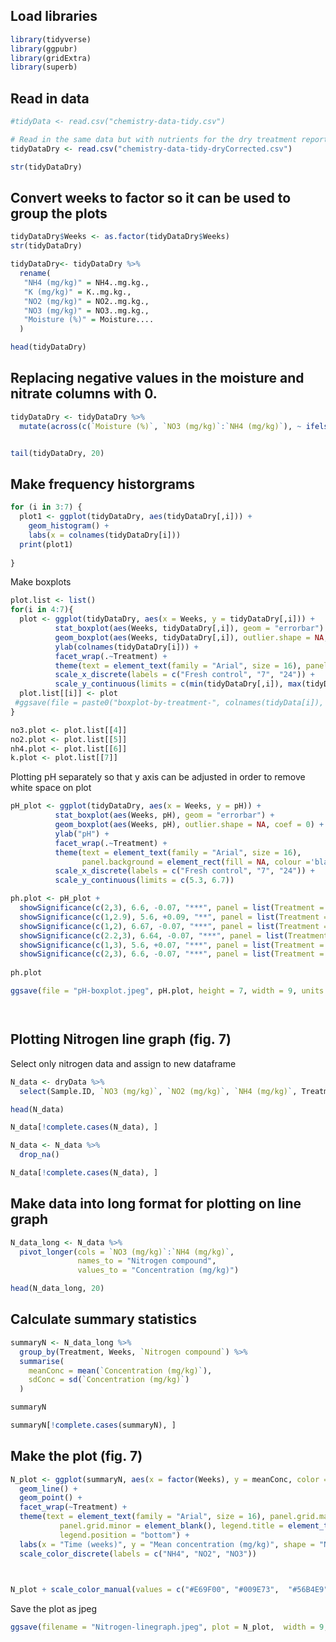 
## Load libraries
```r
library(tidyverse)
library(ggpubr)
library(gridExtra)
library(superb)

```

## Read in data
```r

#tidyData <- read.csv("chemistry-data-tidy.csv")

# Read in the same data but with nutrients for the dry treatment reported as mg/kg wet weight
tidyDataDry <- read.csv("chemistry-data-tidy-dryCorrected.csv")

```

```r
str(tidyDataDry)

```


## Convert weeks to factor so it can be used to group the plots
```r
tidyDataDry$Weeks <- as.factor(tidyDataDry$Weeks)
str(tidyDataDry)
```

```r

tidyDataDry<- tidyDataDry %>% 
  rename(
   "NH4 (mg/kg)" = NH4..mg.kg.,
   "K (mg/kg)" = K..mg.kg.,
   "NO2 (mg/kg)" = NO2..mg.kg.,
   "NO3 (mg/kg)" = NO3..mg.kg.,
   "Moisture (%)" = Moisture....
  )

head(tidyDataDry)

```
## Replacing negative values in the moisture and nitrate columns with 0. 
```r

tidyDataDry <- tidyDataDry %>% 
  mutate(across(c(`Moisture (%)`, `NO3 (mg/kg)`:`NH4 (mg/kg)`), ~ ifelse(.x<0, 0, .x)))


tail(tidyDataDry, 20)
```


## Make frequency historgrams
```r

for (i in 3:7) {
  plot1 <- ggplot(tidyDataDry, aes(tidyDataDry[,i])) +
    geom_histogram() +
    labs(x = colnames(tidyDataDry[i]))
  print(plot1)
  
}
```

Make boxplots
```r
plot.list <- list()
for(i in 4:7){
  plot <- ggplot(tidyDataDry, aes(x = Weeks, y = tidyDataDry[,i])) +
          stat_boxplot(aes(Weeks, tidyDataDry[,i]), geom = "errorbar") +
          geom_boxplot(aes(Weeks, tidyDataDry[,i]), outlier.shape = NA, coef = 0) +
          ylab(colnames(tidyDataDry[i])) +
          facet_wrap(.~Treatment) +
          theme(text = element_text(family = "Arial", size = 16), panel.background = element_rect(fill = NA, colour = 'black')) +
          scale_x_discrete(labels = c("Fresh control", "7", "24")) +
          scale_y_continuous(limits = c(min(tidyDataDry[,i]), max(tidyDataDry[,i]))) 
  plot.list[[i]] <- plot
 #ggsave(file = paste0("boxplot-by-treatment-", colnames(tidyData[i]), ".jpeg"), plot = plot, height = 7, width = 9, units = "in")
}

no3.plot <- plot.list[[4]]
no2.plot <- plot.list[[5]]
nh4.plot <- plot.list[[6]]
k.plot <- plot.list[[7]]


```

Plotting pH separately so that y axis can be adjusted in order to remove white space on plot
```r

pH_plot <- ggplot(tidyDataDry, aes(x = Weeks, y = pH)) +
          stat_boxplot(aes(Weeks, pH), geom = "errorbar") +
          geom_boxplot(aes(Weeks, pH), outlier.shape = NA, coef = 0) +
          ylab("pH") +
          facet_wrap(.~Treatment) +
          theme(text = element_text(family = "Arial", size = 16), 
                panel.background = element_rect(fill = NA, colour ='black')) +
          scale_x_discrete(labels = c("Fresh control", "7", "24")) +
          scale_y_continuous(limits = c(5.3, 6.7))

ph.plot <- pH_plot + 
  showSignificance(c(2,3), 6.6, -0.07, "***", panel = list(Treatment = "Dry")) +
  showSignificance(c(1,2.9), 5.6, +0.09, "**", panel = list(Treatment = "Dry")) +
  showSignificance(c(1,2), 6.67, -0.07, "***", panel = list(Treatment = "Fridge")) +
  showSignificance(c(2.2,3), 6.64, -0.07, "***", panel = list(Treatment = "Fridge")) +
  showSignificance(c(1,3), 5.6, +0.07, "***", panel = list(Treatment = "Fridge")) +
  showSignificance(c(2,3), 6.6, -0.07, "***", panel = list(Treatment = "Frozen"))
  
ph.plot

ggsave(file = "pH-boxplot.jpeg", pH.plot, height = 7, width = 9, units = "in")



```

```r




```



## Plotting Nitrogen line graph (fig. 7)
Select only nitrogen data and assign to new dataframe
```r
N_data <- dryData %>%
  select(Sample.ID, `NO3 (mg/kg)`, `NO2 (mg/kg)`, `NH4 (mg/kg)`, Treatment, Weeks)

head(N_data)
```

```r

N_data[!complete.cases(N_data), ]

```

```r

N_data <- N_data %>%
  drop_na()

N_data[!complete.cases(N_data), ]
```

## Make data into long format for plotting on line graph
```r

N_data_long <- N_data %>%
  pivot_longer(cols = `NO3 (mg/kg)`:`NH4 (mg/kg)`,
               names_to = "Nitrogen compound",
               values_to = "Concentration (mg/kg)")

head(N_data_long, 20)
```
## Calculate summary statistics
```r

summaryN <- N_data_long %>%
  group_by(Treatment, Weeks, `Nitrogen compound`) %>%
  summarise(
    meanConc = mean(`Concentration (mg/kg)`),
    sdConc = sd(`Concentration (mg/kg)`)
  )

summaryN
```

```r

summaryN[!complete.cases(summaryN), ]

```

## Make the plot (fig. 7)
```r


N_plot <- ggplot(summaryN, aes(x = factor(Weeks), y = meanConc, color = factor(`Nitrogen compound`), group = `Nitrogen compound`)) +
  geom_line() +
  geom_point() +
  facet_wrap(~Treatment) +
  theme(text = element_text(family = "Arial", size = 16), panel.grid.major = element_blank(), 
           panel.grid.minor = element_blank(), legend.title = element_text(size = 12), 
           legend.position = "bottom") +
  labs(x = "Time (weeks)", y = "Mean concentration (mg/kg)", shape = "Nitrogen form") +
  scale_color_discrete(labels = c("NH4", "NO2", "NO3"))

  

N_plot + scale_color_manual(values = c("#E69F00", "#009E73",  "#56B4E9"))
```

Save the plot as jpeg
```r

ggsave(filename = "Nitrogen-linegraph.jpeg", plot = N_plot,  width = 9, unit = "in")

```